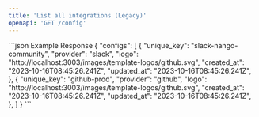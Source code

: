 ```yaml
---
title: 'List all integrations (Legacy)'
openapi: 'GET /config'
---
```


<ResponseExample>
  ```json Example Response
{
  "configs": [
    {
      "unique_key": "slack-nango-community",
      "provider": "slack",
      "logo": "http://localhost:3003/images/template-logos/github.svg",
      "created_at": "2023-10-16T08:45:26.241Z",
      "updated_at": "2023-10-16T08:45:26.241Z",
    },
    {
      "unique_key": "github-prod",
      "provider": "github",
      "logo": "http://localhost:3003/images/template-logos/github.svg",
      "created_at": "2023-10-16T08:45:26.241Z",
      "updated_at": "2023-10-16T08:45:26.241Z",
    },
  ]
}
  ```
</ResponseExample>
